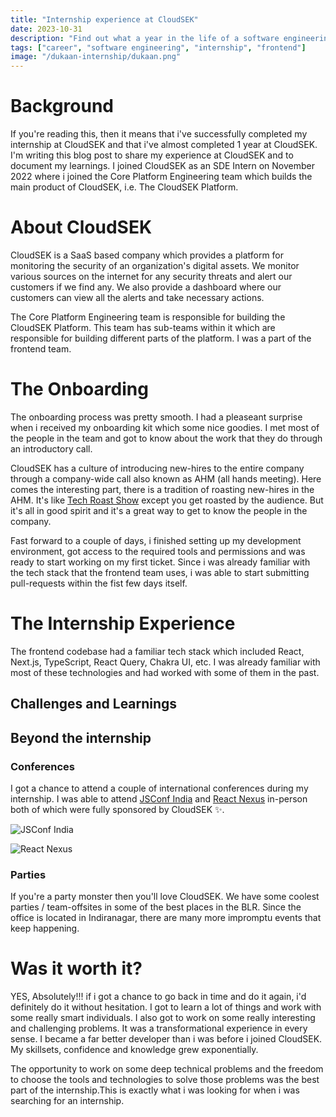 ```yaml
---
title: "Internship experience at CloudSEK"
date: 2023-10-31
description: "Find out what a year in the life of a software engineering intern at CloudSEK looks like"
tags: ["career", "software engineering", "internship", "frontend"]
image: "/dukaan-internship/dukaan.png"
---
```


# Background

If you're reading this, then it means that i've successfully completed my internship at CloudSEK and that i've almost completed 1 year at CloudSEK.
I'm writing this blog post to share my experience at CloudSEK and to document my learnings.
I joined CloudSEK as an SDE Intern on November 2022 where i joined the Core Platform Engineering team which builds the main product of CloudSEK, i.e. The CloudSEK Platform.

# About CloudSEK

CloudSEK is a SaaS based company which provides a platform for monitoring the security of an organization's digital assets.
We monitor various sources on the internet for any security threats and alert our customers if we find any.
We also provide a dashboard where our customers can view all the alerts and take necessary actions.

The Core Platform Engineering team is responsible for building the CloudSEK Platform.
This team has sub-teams within it which are responsible for building different parts of the platform.
I was a part of the frontend team.

# The Onboarding

The onboarding process was pretty smooth. I had a pleaseant surprise when i received my onboarding kit which some nice goodies.
I met most of the people in the team and got to know about the work that they do through an introductory call.

CloudSEK has a culture of introducing new-hires to the entire company through a company-wide call also known as AHM (all hands meeting).
Here comes the interesting part, there is a tradition of roasting new-hires in the AHM. It's like [Tech Roast Show](https://www.instagram.com/techroastshow/?hl=en)
except you get roasted by the audience. But it's all in good spirit and it's a great way to get to know the people in the company.

Fast forward to a couple of days, i finished setting up my development environment, got access to the required tools and permissions and was ready to start working on my first ticket.
Since i was already familiar with the tech stack that the frontend team uses, i was able to start submitting pull-requests within the fist few days itself.

# The Internship Experience

The frontend codebase had a familiar tech stack which included React, Next.js, TypeScript, React Query, Chakra UI, etc.
I was already familiar with most of these technologies and had worked with some of them in the past.

## Challenges and Learnings



## Beyond the internship

### Conferences

I got a chance to attend a couple of international conferences during my internship.
I was able to attend [JSConf India](https://jsconf.in/) and [React Nexus](https://reactnexus.com/) in-person both of which were fully sponsored by CloudSEK ✨.

<Image
  src="/cloudsek-internship/jsconf.jpeg"
  objectFit="contain"
  width={760}
  height={200}
  alt="JSConf India"
  customStyles="mb-10"
/>

<Image
  src="/cloudsek-internship/react-nexus.jpeg"
  objectFit="contain"
  width={760}
  height={300}
  alt="React Nexus"
/>

### Parties

If you're a party monster then you'll love CloudSEK. We have some coolest parties / team-offsites in some of the best places in the BLR.
Since the office is located in Indiranagar, there are many more impromptu events that keep happening.

# Was it worth it?

YES, Absolutely!!! if i got a chance to go back in time and do it again, i'd definitely do it without hesitation.
I got to learn a lot of things and work with some really smart individuals.
I also got to work on some really interesting and challenging problems. It was a transformational experience in every sense.
I became a far better developer than i was before i joined CloudSEK. My skillsets, confidence and knowledge grew exponentially.

The opportunity to work on some deep technical problems and the freedom to choose the tools and technologies to solve those
problems was the best part of the internship.This is exactly what i was looking for when i was searching for an internship.
